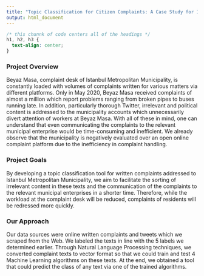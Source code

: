 ```yaml
---
title: "Topic Classification for Citizen Complaints: A Case Study for Istanbul"
output: html_document
---
```


```css
/* this chunnk of code centers all of the headings */
h1, h2, h3 {
  text-align: center;
}
```

### Project Overview 

Beyaz Masa, complaint desk of Istanbul Metropolitan Municipality, is constantly loaded with volumes of complaints written for various matters via different platforms. Only in May 2020, Beyaz Masa received complaints of almost a million which report problems ranging from broken pipes to buses running late. In addition, particularly thorough Twitter, irrelevant and political content is addressed to the municipality accounts which unnecessarily divert  attention of workers at Beyaz Masa. With all of these in mind, one can understand that even communicating the complaints to the relevant municipal enterprise would be time-consuming and inefficient. We already observe that the municipality is negatively evaluated over an open online complaint platform due to the inefficiency in complaint handling. 

### Project Goals 

By developing a topic classification tool for written complaints addressed to Istanbul Metropolitan Municipality, we aim to facilitate the sorting of irrelevant content in these texts and the communication of the complaints to the relevant municipal enterprises in a shorter time. Therefore, while the workload at the complaint desk will be reduced, complaints of residents will be redressed more quickly.

### Our Approach 

Our data sources were online written complaints and tweets which we scraped from the Web. We labeled the texts in line with the 5 labels we determined earlier. Through Natural Language Processing techniques, we converted complaint texts to vector format so that we could train and test 4 Machine Learning algorithms on these texts. At the end, we obtained a tool that could predict the class of any text via one of the trained algorithms.  
